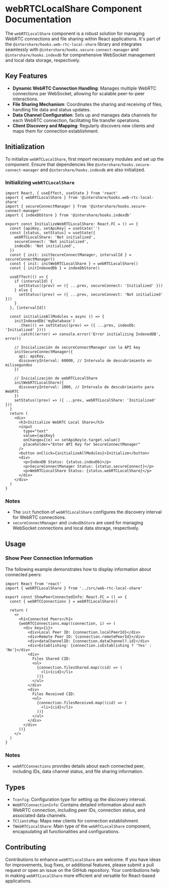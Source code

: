 # webRTCLocalShare Component Documentation

The `webRTCLocalShare` component is a robust solution for managing WebRTC connections and file sharing within React applications. It's part of the `@intershare/hooks.web-rtc-local-share` library and integrates seamlessly with `@intershare/hooks.secure-connect-manager` and `@intershare/hooks.indexdb` for comprehensive WebSocket management and local data storage, respectively.

## Key Features

- **Dynamic WebRTC Connection Handling**: Manages multiple WebRTC connections per WebSocket, allowing for scalable peer-to-peer interactions.
- **File Sharing Mechanism**: Coordinates the sharing and receiving of files, handling file data and status updates.
- **Data Channel Configuration**: Sets up and manages data channels for each WebRTC connection, facilitating file transfer operations.
- **Client Discovery and Mapping**: Regularly discovers new clients and maps them for connection establishment.

## Initialization

To initialize `webRTCLocalShare`, first import necessary modules and set up the component. Ensure that dependencies like `@intershare/hooks.secure-connect-manager` and `@intershare/hooks.indexdb` are also initialized.

### Initializing `webRTCLocalShare`

```tsx
import React, { useEffect, useState } from 'react'
import { webRTCLocalShare } from '@intershare/hooks.web-rtc-local-share'
import { secureConnectManager } from '@intershare/hooks.secure-connect-manager'
import { indexDbStore } from '@intershare/hooks.indexdb'

export const InitializeWebRTCLocalShare: React.FC = () => {
  const [apiKey, setApiKey] = useState('')
  const [status, setStatus] = useState({
    webRTCLocalShare: 'Not initialized',
    secureConnect: 'Not initialized',
    indexDb: 'Not initialized',
  })
  const { init: initSecureConnectManager, intervalId } = secureConnectManager()
  const { init: initWebRTCLocalShare } = webRTCLocalShare()
  const { initIndexedDb } = indexDbStore()

  useEffect(() => {
    if (intervalId) {
      setStatus((prev) => ({ ...prev, secureConnect: 'Initialized' }))
    } else {
      setStatus((prev) => ({ ...prev, secureConnect: 'Not initialized' }))
    }
  }, [intervalId])

  const initializeAllModules = async () => {
    initIndexedDb('myDatabase')
      .then(() => setStatus((prev) => ({ ...prev, indexDb: 'Initialized' })))
      .catch((error) => console.error('Error initializing IndexedDB', error))

    // Inicialización de secureConnectManager con la API key
    initSecureConnectManager({
      api: apiKey,
      discoveryInterval: 60000, // Intervalo de descubrimiento en milisegundos
    })

    // Inicialización de webRTCLocalShare
    initWebRTCLocalShare({
      discoveryInterval: 1000, // Intervalo de descubrimiento para WebRTC
    })
    setStatus((prev) => ({ ...prev, webRTCLocalShare: 'Initialized' }))
  }
  return (
    <div>
      <h3>Initialize WebRTC Local Share</h3>
      <input
        type="text"
        value={apiKey}
        onChange={(e) => setApiKey(e.target.value)}
        placeholder="Enter API Key for SecureConnectManager"
      />
      <button onClick={initializeAllModules}>Initialize</button>
      <div>
        <p>IndexDB Status: {status.indexDb}</p>
        <p>SecureConnectManager Status: {status.secureConnect}</p>
        <p>WebRTCLocalShare Status: {status.webRTCLocalShare}</p>
      </div>
    </div>
  )
}
```

### Notes

- The `init` function of `webRTCLocalShare` configures the discovery interval for WebRTC connections.
- `secureConnectManager` and `indexDbStore` are used for managing WebSocket connections and local data storage, respectively.

## Usage

### Show Peer Connection Information

The following example demonstrates how to display information about connected peers:

```tsx
import React from 'react'
import { webRTCLocalShare } from '../src/web-rtc-local-share'

export const ShowPeerConnectedInfo: React.FC = () => {
  const { webRTCConnections } = webRTCLocalShare()

  return (
    <>
      <h1>Connected Peers</h1>
      {webRTCConnections.map((connection, i) => (
        <div key={i}>
          <div>Local Peer ID: {connection.localPeerId}</div>
          <div>Remote Peer ID: {connection.remotePeerId}</div>
          <div>dataChannelID: {connection.dataChannel?.id}</div>
          <div>Establishing: {connection.isEstablishing ? 'Yes' : 'No'}</div>
          <div>
            Files Shared CID:
            <ul>
              {connection.filesShared.map((cid) => (
                <li>{cid}</li>
              ))}
            </ul>
          </div>
          <div>
            Files Received CID:
            <ul>
              {connection.filesReceived.map((cid) => (
                <li>{cid}</li>
              ))}
            </ul>
          </div>
        </div>
      ))}
    </>
  )
}
```

### Notes

- `webRTCConnections` provides details about each connected peer, including IDs, data channel status, and file sharing information.

## Types

- `Tconfig`: Configuration type for setting up the discovery interval.
- `WebRTCConnectionInfo`: Contains detailed information about each WebRTC connection, including peer IDs, connection status, and associated data channels.
- `TClientsMap`: Maps new clients for connection establishment.
- `TWebRTCLocalShare`: Main type of the `webRTCLocalShare` component, encapsulating all functionalities and configurations.

## Contributing

Contributions to enhance `webRTCLocalShare` are welcome. If you have ideas for improvements, bug fixes, or additional features, please submit a pull request or open an issue on the GitHub repository. Your contributions help in making `webRTCLocalShare` more efficient and versatile for React-based applications.
